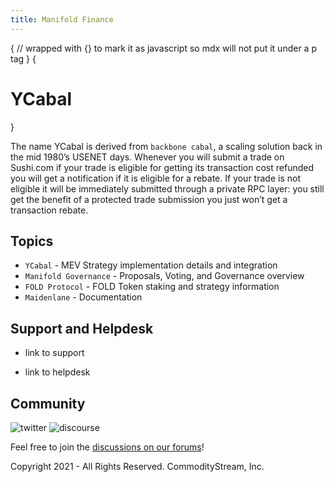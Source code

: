 ```yaml
---
title: Manifold Finance
---
```



<style jsx global>{`
body {
  background-image: radial-gradient(#ddd 1px, transparent 0),
    radial-gradient(#ddd 1px, transparent 0);
  background-position: 0 0, 25px 25px;
  background-size: 50px 50px;
}
.dark body {
  background-image: radial-gradient(#333 1px, transparent 0),
    radial-gradient(#333 1px, transparent 0);
}
`}</style>

{
// wrapped with {} to mark it as javascript so mdx will not put it under a p tag
}
{<h1 className="text-center font-extrabold md:text-5xl mt-8">YCabal</h1>}

<Bleed full><Features/></Bleed>

The name YCabal is derived from `backbone cabal`,  a scaling solution back in the mid 1980’s USENET days.
<Callout emoji="✅">
Whenever you will submit a trade on Sushi.com if your trade is eligible for getting its transaction cost refunded you will get a notification if it is 
eligible for a rebate. If your trade is not eligible it will be immediately submitted through a private RPC layer: you still get the benefit of a protected trade submission you just won’t get a transaction rebate. 
</Callout>

## Topics

-   `YCabal` - MEV Strategy implementation details and integration
-   `Manifold Governance` - Proposals, Voting, and Governance overview 
-   `FOLD Protocol` - FOLD Token staking and strategy information
-   `Maidenlane` - Documentation

## Support and Helpdesk

- link to support 

- link to helpdesk


## Community

<p className="flex h-6">
  <img alt="twitter" src="https://badgen.net/twitter/follow/foldfinancer" className="inline-block mr-2"/>
  <img alt="discourse" src="https://img.shields.io/discourse/posts?server=https%3A%2F%2Fforums.manifoldfinance.com" className="inline-block mr-2"/>
</p>



Feel free to join the [discussions on our forums](https://forums.manifoldfinance.com)!


Copyright 2021 - All Rights Reserved. CommodityStream, Inc.